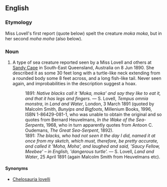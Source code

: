 ==English==

===Etymology===
Miss Lovell's first report (quote below) spelt the creature ''moka moka'', but in her second ''moha moha'' (also below).

===Noun===
{{en-noun|head=[[moha]] [[moha]]}}

# {{cryptozoology}} A type of sea creature reported seen by a Miss Lovell and others at [[w:Sandy Cape|Sandy Cape]] in South-East Queensland, Australia on 8 Jun 1890.  She described it as some 30 feet long with a turtle-like neck extending from a rounded body some 8 feet across, and a long fish-like tail.  Never seen again, and improbabilities in the description suggest a hoax.
#: 1891: ''Native blacks call it 'Moka, moka' and say they like to eat it, and that it has legs and fingers.'' &mdash; S. Lovell, ''Tempus omnia monstra'', in ''Land and Water'', London, 3 March 1891 (quoted by Malcolm Smith, ''Bunyips and Bigfoots'', Millenium Books, 1996, ISBN 1-86429-081-1, who was unable to obtain the original and so quotes from Bernard Heuvelmans, ''In the Wake of the Sea-Serpents'', 1968, who in turn apparently quotes from Antoon C. Oudemans, ''The Great Sea-Serpent'', 1892).
#: 1891: ''The blacks, who had not seen it the day I did, named it at once from my sketch, which must, therefore, be pretty accurate, and called it 'Moha, Moha', and laughed and said, 'Saucy Fellow, Meebee' &ndash; in English, 'dangerous turtle'.'' &mdash; S. Lovell, ''Land and Water'', 25 April 1891 (again Malcolm Smith from Heuvelmans etc).

====Synonyms====
* [[Chelosauria lovelli]]